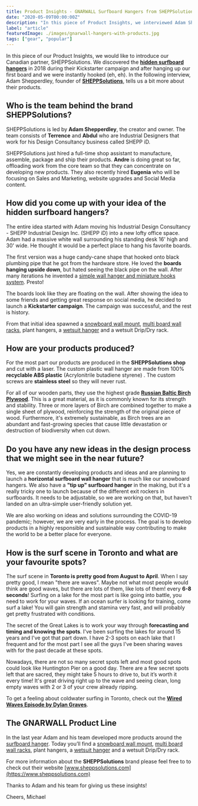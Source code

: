 ```yaml
---
title: Product Insights - GNARWALL Surfboard Hangers from SHEPPSolutions
date: "2020-05-09T00:00:00Z"
description: "In this piece of Product Insights, we interviewed Adam Shepperdley the founder of our Canadian partner, SHEPPSolutions and their hidden surfbaord hangers."
label: "article"
featuredImage: ./images/gnarwall-hangers-with-products.jpg
tags: ["gear", "popular"]
---
```



In this piece of our Product Insights, we would like to introduce our Canadian partner, SHEPPSolutions. We discovered the **[hidden surfboard hangers](https://shop.eisbach-riders.com/shop/surfboard-wall-rack/)** in 2018 during their Kickstarter campaign and after hanging up our first board and we were instantly hooked (eh, eh). In the following interview, Adam Shepperdley, founder of **[SHEPPSolutions](https://sheppsolutions.com/)**, tells us a bit more about their products.

<ImageContainer
  img1="//images.ctfassets.net/ky9dsftbckb1/fKUvyQkoqP8dc9Vr3UdhT/4e74f39f647ef817df0ed5beb33ee667/Gnarwall_-_Image_19.jpg"
  alt1="Shepps Gnarwall Surfboard and wetsuit Hangers"
  caption1="Hidden surfboard hangers GNRAWALL ©SHEPPS"
/>

## Who is the team behind the brand SHEPPSolutions?

SHEPPSolutions is led by **Adam Shepperdley**, the creator and owner. The team consists of **Terrence** and **Abdul** who are Industrial Designers that work for his Design Consultancy business called SHEPP iD.

SHEPPSolutions just hired a full-time shop assistant to manufacture, assemble, package and ship their products. **Andre** is doing great so far, offloading work from the core team so that they can concentrate on developing new products. They also recently hired **Eugenia** who will be focusing on Sales and Marketing, website upgrades and Social Media content.

## How did you come up with your idea of the hidden surfboard hangers?

The entire idea started with Adam moving his Industrial Design Consultancy - SHEPP Industrial Design Inc. (SHEPP iD) into a new lofty office space. Adam had a massive white wall surrounding his standing desk 16' high and 30' wide. He thought it would be a perfect place to hang his favorite boards.

The first version was a huge candy-cane shape that hooked onto black plumbing pipe that he got from the hardware store. He loved the **boards hanging upside down**, but hated seeing the black pipe on the wall. After many iterations he invented a [simple wall hanger and miniature hooks system](https://shop.eisbach-riders.com/shop/surfboard-wall-rack/). Presto!

The boards look like they are floating on the wall. After showing the idea to some friends and getting great response on social media, he decided to launch a **Kickstarter campaign**. The campaign was successful, and the rest is history.

<ImageContainer
  img1="//images.ctfassets.net/ky9dsftbckb1/LP8EnI4XvnKFbKE9Yr27d/0971f660ec8c63d0ebe4c833b9c5f206/Gnarwall_-_Image_1.jpg"
  alt1="Shepps Gnarwall Hangers"
  caption1="Shepps Gnarwall Hangers"
/>

From that initial idea spawned a [snowboard wall mount](https://shop.eisbach-riders.com/shop/snowboard-wall-rack/), [multi board wall racks](https://shop.eisbach-riders.com/shop/multi-board-rack/), plant hangers, a [wetsuit hanger](https://shop.eisbach-riders.com/shop/wetsuit-hanger/) and a wetsuit Drip/Dry rack.

## How are your products produced?

For the most part our products are produced in the **SHEPPSolutions shop** and cut with a laser. The custom plastic wall hanger are made from 100% **recyclable ABS plastic** (Acrylonitrile butadiene styrene) . The custom screws are **stainless steel** so they will never rust.

For all of our wooden parts, they use the highest grade [**Russian Baltic Birch Plywood**](http://blog.patriottimber.com/5-benefits-of-choosing-birch-plywood-for-your-home-improvement-needs/). This is a great material, as it is commonly known for its strength and stability. Three or more layers of Birch are combined together to make a single sheet of plywood, reinforcing the strength of the original piece of wood. Furthermore, it's extremely sustainable, as Birch trees are an abundant and fast-growing species that cause little devastation or destruction of biodiversity when cut down.

<ImageContainer
  img1="//images.ctfassets.net/ky9dsftbckb1/6or1o4VJqi9WF3vQxMa8mo/37b25b32ffc9612c3fe8147e068cfa9c/laser-cutting-at-shepps-shop.png"
  alt1="laser-cutting-at-shepps-shop"
  caption1="Laser cutting Birch wood ©SHEPPS"
/>

## Do you have any new ideas in the design process that we might see in the near future?

Yes, we are constantly developing products and ideas and are planning to launch a **horizontal surfboard wall hanger** that is much like our snowboard hangers. We also have a **"tip up" surfboard hanger** in the making, but it's a really tricky one to launch because of the different exit rockers in surfboards. It needs to be adjustable, so we are working on that, but haven't landed on an ultra-simple user-friendly solution yet.

We are also working on ideas and solutions surrounding the COVID-19 pandemic; however, we are very early in the process. The goal is to develop products in a highly responsible and sustainable way contributing to make the world to be a better place for everyone.

## How is the surf scene in Toronto and what are your favourite spots?

The surf scene in **Toronto is pretty good from August to April**. When I say pretty good, I mean "there are waves". Maybe not what most people would think are good waves, but there are lots of them, like lots of them! every **6-8 seconds**! Surfing on a lake for the most part is like going into battle, you need to work for your waves. If an ocean surfer is looking for training, come surf a lake! You will gain strength and stamina very fast, and will probably get pretty frustrated with conditions.

<ImageContainer
  img1="//images.ctfassets.net/ky9dsftbckb1/3hvXArG33HaC3qpboxkEgb/7a5813f566b042df9da847fed5fe767a/surfing-lake-erie.png"
  alt1="surfing-lake-erie"
  caption1="Adam Surfing Lake Erie ©SHEPPS"
/>

The secret of the Great Lakes is to work your way through **forecasting and timing and knowing the spots**. I've been surfing the lakes for around 15 years and I've got that part down. I have 2-3 spots on each lake that I frequent and for the most part I see all the guys I've been sharing waves with for the past decade at these spots.

Nowadays, there are not so many secret spots left and most good spots could look like Huntington Pier on a good day. There are a few secret spots left that are sacred, they might take 5 hours to drive to, but it’s worth it every time! It's great driving right up to the wave and seeing clean, long empty waves with 2 or 3 of your crew already ripping.

To get a feeling about coldwater surfing in Toronto, check out the [**Wired Waves Episode by Dylan Graves**](https://www.youtube.com/watch?v=8DmoQ-ziT38).

## The GNARWALL Product Line

In the last year Adam and his team developed more products around the [surfboard hanger](https://shop.eisbach-riders.com/shop/surfboard-wall-rack/). Today you’ll find a [snowboard wall mount](https://shop.eisbach-riders.com/shop/snowboard-wall-rack/), [multi board wall racks](https://shop.eisbach-riders.com/shop/multi-board-rack/), plant hangers, a [wetsuit hanger](https://shop.eisbach-riders.com/shop/wetsuit-hanger/) and a wetsuit Drip/Dry rack.

<ImageContainer
  img1="//images.ctfassets.net/ky9dsftbckb1/1srDuPGrg0TTha25cK1pgZ/94663e17ec5878881a6e8a2dd4822f09/Gnarwall_-_Image_18.jpg"
  alt1="Sheppsolutions Gnarwall Hangers"
/>

For more information about the **SHEPPSolutions** brand please feel free to to check out their website [www.sheppsolutions.com](https://www.sheppsolutions.com)

Thanks to Adam and his team for giving us these insights!

Cheers,
Michael

